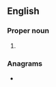 {{also|nira|nīra}}
==English==

===Proper noun===
{{en-proper noun}}

# {{lb|en|US}} {{initialism of|en|{{w|National Industrial Recovery Act}}}}

===Anagrams===
* {{anagrams|en|a=ainr|ARIN|Arin|Iran|Nair|RNAi|Rani|Rian|Rina|arni|rain|rani}}